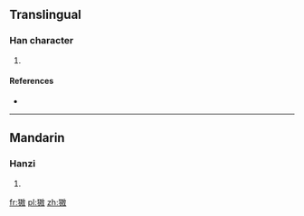 ==Translingual==

===Han character===
{{Han char|rn=94|rad=犬|as=09|sn=12|four=|canj=KHGSK,KHQSK}}

# {{defn|Han|sort=犬09}}

====References====
* {{Han ref|kx=0718.030|dkj=20647|hdz=21364.160|uh=7353|ud=29523}}

----

==Mandarin==

===Hanzi===
{{cmn-hanzi|pin=[[áo]] ([[ao2]])|wg=ao<sup>2</sup>}}

# {{defn|lang=cmn|sort=犬09}}

[[fr:獓]]
[[pl:獓]]
[[zh:獓]]